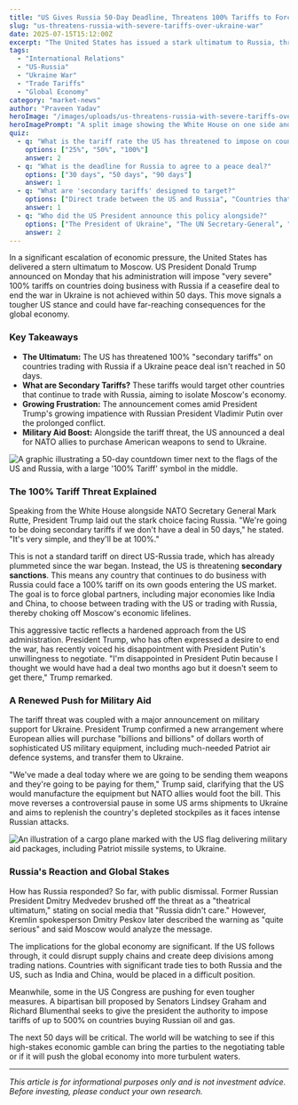 ```yaml
---
title: "US Gives Russia 50-Day Deadline, Threatens 100% Tariffs to Force Ukraine Peace Deal"
slug: "us-threatens-russia-with-severe-tariffs-over-ukraine-war"
date: 2025-07-15T15:12:00Z
excerpt: "The United States has issued a stark ultimatum to Russia, threatening to impose crippling 100% secondary tariffs if a peace deal for Ukraine is not reached within 50 days. This move could dramatically escalate economic pressure on Moscow and its trading partners."
tags:
  - "International Relations"
  - "US-Russia"
  - "Ukraine War"
  - "Trade Tariffs"
  - "Global Economy"
category: "market-news"
author: "Praveen Yadav"
heroImage: "/images/uploads/us-threatens-russia-with-severe-tariffs-over-ukraine-war/hero-image.jpg"
heroImagePrompt: "A split image showing the White House on one side and the Kremlin on the other, with a large 100% tariff symbol and a 50-day countdown timer in the center, symbolizing the US ultimatum to Russia over the Ukraine war."
quiz:
  - q: "What is the tariff rate the US has threatened to impose on countries trading with Russia?"
    options: ["25%", "50%", "100%"]
    answer: 2
  - q: "What is the deadline for Russia to agree to a peace deal?"
    options: ["30 days", "50 days", "90 days"]
    answer: 1
  - q: "What are 'secondary tariffs' designed to target?"
    options: ["Direct trade between the US and Russia", "Countries that continue to trade with Russia", "Specific Russian exports like oil and gas"]
    answer: 1
  - q: "Who did the US President announce this policy alongside?"
    options: ["The President of Ukraine", "The UN Secretary-General", "The NATO Secretary General"]
    answer: 2
---
```


In a significant escalation of economic pressure, the United States has delivered a stern ultimatum to Moscow. US President Donald Trump announced on Monday that his administration will impose "very severe" 100% tariffs on countries doing business with Russia if a ceasefire deal to end the war in Ukraine is not achieved within 50 days. This move signals a tougher US stance and could have far-reaching consequences for the global economy.

### Key Takeaways

*   **The Ultimatum:** The US has threatened 100% "secondary tariffs" on countries trading with Russia if a Ukraine peace deal isn't reached in 50 days.
*   **What are Secondary Tariffs?** These tariffs would target other countries that continue to trade with Russia, aiming to isolate Moscow's economy.
*   **Growing Frustration:** The announcement comes amid President Trump's growing impatience with Russian President Vladimir Putin over the prolonged conflict.
*   **Military Aid Boost:** Alongside the tariff threat, the US announced a deal for NATO allies to purchase American weapons to send to Ukraine.

![A graphic illustrating a 50-day countdown timer next to the flags of the US and Russia, with a large '100% Tariff' symbol in the middle.](/images/uploads/us-threatens-russia-with-severe-tariffs-over-ukraine-war/tariff-ultimatum.png)

### The 100% Tariff Threat Explained

Speaking from the White House alongside NATO Secretary General Mark Rutte, President Trump laid out the stark choice facing Russia. "We're going to be doing secondary tariffs if we don't have a deal in 50 days," he stated. "It's very simple, and they'll be at 100%."

This is not a standard tariff on direct US-Russia trade, which has already plummeted since the war began. Instead, the US is threatening **secondary sanctions**. This means any country that continues to do business with Russia could face a 100% tariff on its own goods entering the US market. The goal is to force global partners, including major economies like India and China, to choose between trading with the US or trading with Russia, thereby choking off Moscow's economic lifelines.

This aggressive tactic reflects a hardened approach from the US administration. President Trump, who has often expressed a desire to end the war, has recently voiced his disappointment with President Putin's unwillingness to negotiate. "I'm disappointed in President Putin because I thought we would have had a deal two months ago but it doesn't seem to get there," Trump remarked.

### A Renewed Push for Military Aid

The tariff threat was coupled with a major announcement on military support for Ukraine. President Trump confirmed a new arrangement where European allies will purchase "billions and billions" of dollars worth of sophisticated US military equipment, including much-needed Patriot air defence systems, and transfer them to Ukraine.

"We've made a deal today where we are going to be sending them weapons and they're going to be paying for them," Trump said, clarifying that the US would manufacture the equipment but NATO allies would foot the bill. This move reverses a controversial pause in some US arms shipments to Ukraine and aims to replenish the country's depleted stockpiles as it faces intense Russian attacks.

![An illustration of a cargo plane marked with the US flag delivering military aid packages, including Patriot missile systems, to Ukraine.](/images/uploads/us-threatens-russia-with-severe-tariffs-over-ukraine-war/military-aid.png)

### Russia's Reaction and Global Stakes

How has Russia responded? So far, with public dismissal. Former Russian President Dmitry Medvedev brushed off the threat as a "theatrical ultimatum," stating on social media that "Russia didn't care." However, Kremlin spokesperson Dmitry Peskov later described the warning as "quite serious" and said Moscow would analyze the message.

The implications for the global economy are significant. If the US follows through, it could disrupt supply chains and create deep divisions among trading nations. Countries with significant trade ties to both Russia and the US, such as India and China, would be placed in a difficult position.

Meanwhile, some in the US Congress are pushing for even tougher measures. A bipartisan bill proposed by Senators Lindsey Graham and Richard Blumenthal seeks to give the president the authority to impose tariffs of up to 500% on countries buying Russian oil and gas.

The next 50 days will be critical. The world will be watching to see if this high-stakes economic gamble can bring the parties to the negotiating table or if it will push the global economy into more turbulent waters.

***

*This article is for informational purposes only and is not investment advice. Before investing, please conduct your own research.*